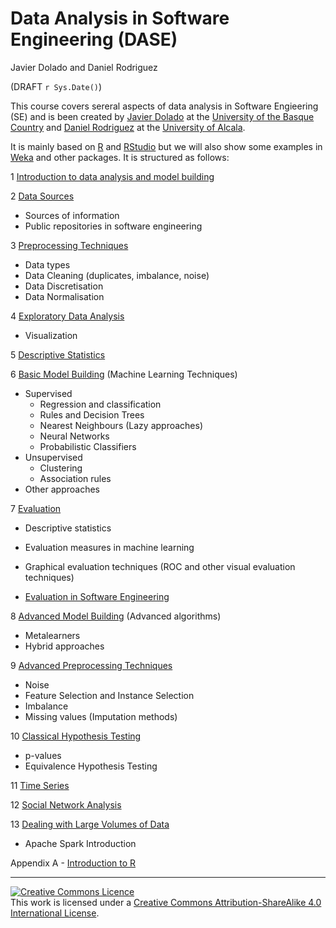 # Data Analysis in Software Engineering (DASE)

Javier Dolado and Daniel Rodriguez

(DRAFT `r Sys.Date()`)


This course covers sereral aspects of data analysis in Software Engieering (SE) and is been created by [Javier Dolado](www.sc.ehu.eus/jiwdocoj/) at the [University of the Basque Country](www.ehu.eus) and [Daniel Rodriguez](http://www.cc.uah.es/drg) at the [University of Alcala](http://www.uah.es/).

It is mainly based on [R](http://cran.r-project.org) and [RStudio](http://www.rstudio.com/) but we will also show some examples in [Weka](http://www.cs.waikato.ac.nz/ml/weka/) and other packages. It is structured as follows:


1 [Introduction to data analysis and model building](./sections/intro.Rmd)

2 [Data Sources](./sections/dataSources.Rmd)

   - Sources of information
   - Public repositories in software engineering
   
3 [Preprocessing Techniques](./sections/preprocessingIntro.Rmd)

   + Data types
   + Data Cleaning (duplicates, imbalance, noise)
   + Data Discretisation
   + Data Normalisation
   
4 [Exploratory Data Analysis](./sections/exploratoryDataAnalysis.Rmd)

   + Visualization
   
5 [Descriptive Statistics](./sections/descriptiveStatistics.Rmd)

6 [Basic Model Building](./sections/basicModelBuilding.Rmd) (Machine Learning Techniques)

   + Supervised
      + Regression and classification
      + Rules and Decision Trees
      + Nearest Neighbours (Lazy approaches)
      + Neural Networks
      + Probabilistic Classifiers
      
   + Unsupervised
      + Clustering
      + Association rules
      
   + Other approaches
   
7 [Evaluation](./sections/evaluation.Rmd)

   - Descriptive statistics
   - Evaluation measures in machine learning
   - Graphical evaluation techniques (ROC and other visual evaluation techniques)
   
   - [Evaluation in Software Engineering](./sections/evaluationInSoftEng.Rmd)
   
8 [Advanced Model Building](advancedModelBuilding.Rmd) (Advanced algorithms)

  - Metalearners
  - Hybrid approaches
    
9 [Advanced Preprocessing Techniques](./sections/advancedPreprocessingTechniques.Rmd)

   + Noise
   + Feature Selection and Instance Selection
   + Imbalance
   + Missing values (Imputation methods)

10 [Classical Hypothesis Testing](./sections/classicalHypothesisTesting)

   + p-values
   + Equivalence Hypothesis Testing
   
11 [Time Series](./sections/timeSeries.Rmd)

12 [Social Network Analysis](./sections/SNAinSE.Rmd)

13 [Dealing with Large Volumes of Data](./sections/bigData.Rmd)

   + Apache Spark Introduction

Appendix A - [Introduction to R](./sections/rIntro.Rmd)


***

<a rel="license" href="http://creativecommons.org/licenses/by-sa/4.0/"><img alt="Creative Commons Licence" style="border-width:0" src="https://i.creativecommons.org/l/by-sa/4.0/88x31.png" /></a><br />This work is licensed under a <a rel="license" href="http://creativecommons.org/licenses/by-sa/4.0/">Creative Commons Attribution-ShareAlike 4.0 International License</a>.